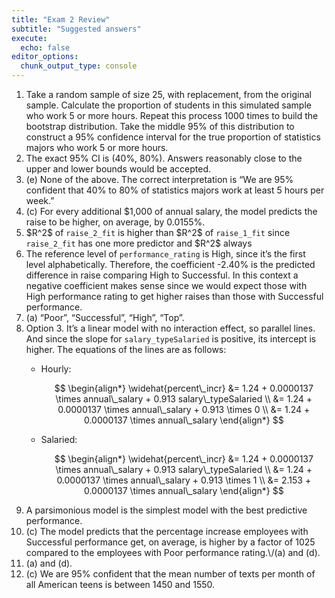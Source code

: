 ```yaml
---
title: "Exam 2 Review"
subtitle: "Suggested answers"
execute:
  echo: false
editor_options: 
  chunk_output_type: console
---
```


1.  Take a random sample of size 25, with replacement, from the original sample. Calculate the proportion of students in this simulated sample who work 5 or more hours. Repeat this process 1000 times to build the bootstrap distribution. Take the middle 95% of this distribution to construct a 95% confidence interval for the true proportion of statistics majors who work 5 or more hours.
2.  The exact 95% CI is (40%, 80%). Answers reasonably close to the upper and lower bounds would be accepted.
3.  \(e\) None of the above. The correct interpretation is “We are 95% confident that 40% to 80% of statistics majors work at least 5 hours per week.”
4.  \(c\) For every additional \$1,000 of annual salary, the model predicts the raise to be higher, on average, by 0.0155%.
5.  \$R\^2\$ of `raise_2_fit` is higher than \$R\^2\$ of `raise_1_fit` since `raise_2_fit` has one more predictor and \$R\^2\$ always
6.  The reference level of `performance_rating` is High, since it’s the first level alphabetically. Therefore, the coefficient -2.40% is the predicted difference in raise comparing High to Successful. In this context a negative coefficient makes sense since we would expect those with High performance rating to get higher raises than those with Successful performance.
7.  \(a\) “Poor”, “Successful”, “High”, “Top”.
8.  Option 3. It's a linear model with no interaction effect, so parallel lines. And since the slope for `salary_typeSalaried` is positive, its intercept is higher. The equations of the lines are as follows:
    -   Hourly:

        $$
        \begin{align*}
        \widehat{percent\_incr} &= 1.24 + 0.0000137 \times annual\_salary + 0.913 salary\_typeSalaried \\
        &= 1.24 + 0.0000137 \times annual\_salary + 0.913 \times 0 \\
        &= 1.24 + 0.0000137 \times annual\_salary
        \end{align*}
        $$

    -   Salaried:

        $$
        \begin{align*}
        \widehat{percent\_incr} &= 1.24 + 0.0000137 \times annual\_salary + 0.913 salary\_typeSalaried \\
        &= 1.24 + 0.0000137 \times annual\_salary + 0.913 \times 1 \\
        &= 2.153 + 0.0000137 \times annual\_salary
        \end{align*}
        $$
9.  A parsimonious model is the simplest model with the best predictive performance.
10. \(c\) The model predicts that the percentage increase employees with Successful performance get, on average, is higher by a factor of 1025 compared to the employees with Poor performance rating.\\/(a) and (d).
11. \(a\) and (d).
12. \(c\) We are 95% confident that the mean number of texts per month of all American teens is between 1450 and 1550.
